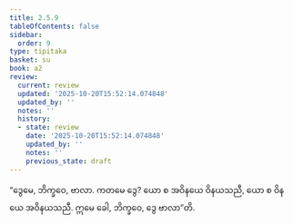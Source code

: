 ```yaml
---
title: 2.5.9
tableOfContents: false
sidebar:
  order: 9
type: tipitaka
basket: su
book: a2
review:
  current: review
  updated: '2025-10-20T15:52:14.074848'
  updated_by: ''
  notes: ''
  history:
  - state: review
    date: '2025-10-20T15:52:14.074848'
    updated_by: ''
    notes: ''
    previous_state: draft
---
```



<DynamicBreadcrumb />


<ReviewStatus review={frontmatter.review} showDetails={true} />

<HypothesisAnnotation frontmatter={frontmatter} />

<Division number="107" book="a2" e="ch" v="15" p="83">

<Paragraph number="190" book="a2">
“ဒွေမေ, ဘိက္ခဝေ, ဗာလာ. ကတမေ ဒွေ? ယော စ အဝိနယေ ဝိနယသညီ, ယော စ ဝိနယေ အဝိနယသညီ. ဣမေ ခေါ, ဘိက္ခဝေ, ဒွေ ဗာလာ”တိ.
</Paragraph>
</Division>